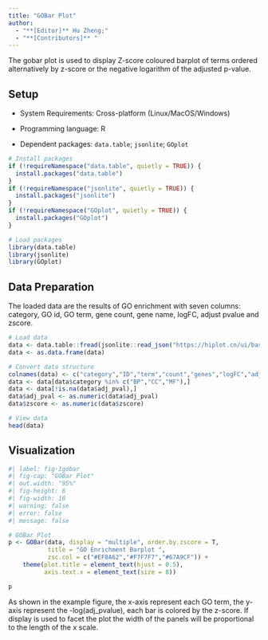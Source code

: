 ```yaml
---
title: "GOBar Plot"
author:
  - "**[Editor]** Hu Zheng;"
  - "**[Contributors]** "
---
```


The gobar plot is used to display Z-score coloured barplot of terms ordered alternatively by z-score or the negative logarithm of the adjusted p-value.

## Setup

-   System Requirements: Cross-platform (Linux/MacOS/Windows)

-   Programming language: R

-   Dependent packages: `data.table`; `jsonlite`; `GOplot`

```r
# Install packages
if (!requireNamespace("data.table", quietly = TRUE)) {
  install.packages("data.table")
}
if (!requireNamespace("jsonlite", quietly = TRUE)) {
  install.packages("jsonlite")
}
if (!requireNamespace("GOplot", quietly = TRUE)) {
  install.packages("GOplot")
}

# Load packages
library(data.table)
library(jsonlite)
library(GOplot)
```

## Data Preparation

The loaded data are the results of GO enrichment with seven columns: category, GO id, GO term, gene count, gene name, logFC, adjust pvalue and zscore.

```r
# Load data
data <- data.table::fread(jsonlite::read_json("https://hiplot.cn/ui/basic/gobar/data.json")$exampleData$textarea[[1]])
data <- as.data.frame(data)

# Convert data structure
colnames(data) <- c("category","ID","term","count","genes","logFC","adj_pval","zscore")
data <- data[data$category %in% c("BP","CC","MF"),]
data <- data[!is.na(data$adj_pval),]
data$adj_pval <- as.numeric(data$adj_pval)
data$zscore <- as.numeric(data$zscore)

# View data
head(data)
```

## Visualization

```r
#| label: fig-1gobar
#| fig-cap: "GOBar Plot"
#| out.width: "95%"
#| fig-height: 6
#| fig-width: 10
#| warning: false
#| error: false
#| message: false

# GOBar Plot
p <- GOBar(data, display = "multiple", order.by.zscore = T,
           title = "GO Enrichment Barplot ", 
           zsc.col = c("#EF8A62","#F7F7F7","#67A9CF")) + 
    theme(plot.title = element_text(hjust = 0.5),
          axis.text.x = element_text(size = 8))

p
```

As shown in the example figure, the x-axis represent each GO term, the y-axis represent the -log(adj_pvalue), each bar is colored by the z-score. If display is used to facet the plot the width of the panels will be proportional to the length of the x scale.



